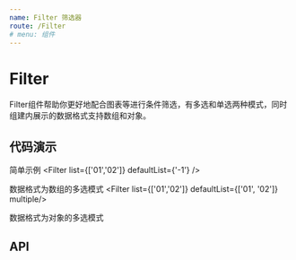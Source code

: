 ```yaml
---
name: Filter 筛选器
route: /Filter
# menu: 组件
---
```




# Filter

Filter组件帮助你更好地配合图表等进行条件筛选，有多选和单选两种模式，同时组建内展示的数据格式支持数组和对象。

## 代码演示

简单示例
<Playground>
    <Filter list={['01','02']} defaultList={'-1'} />
</Playground>

数据格式为数组的多选模式
<Playground>
    <Filter list={['01','02']} defaultList={['01', '02']} multiple/>
</Playground>

数据格式为对象的多选模式

<Playground>
    <Filter list={{1:'01',2:'02',3:'03'}} defaultList={['01', '02','03']} multiple/>
</Playground>


## API

<PropsTable of={Filter} />
